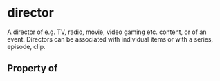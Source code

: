 # director

A director of e.g. TV, radio, movie, video gaming etc. content, or of an event. Directors can be associated with individual items or with a series, episode, clip.

## Property of



